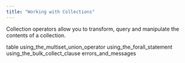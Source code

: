 ```yaml
---
title: "Working with Collections"
---
```


<div id="working_with_collections" class="registered_link"></div>


Collection operators allow you to transform, query and manipulate the contents of a collection.

<div class="toctree" data-maxdepth="3">

table using_the_multiset_union_operator using_the_forall_statement using_the_bulk_collect_clause errors_and_messages

</div>
